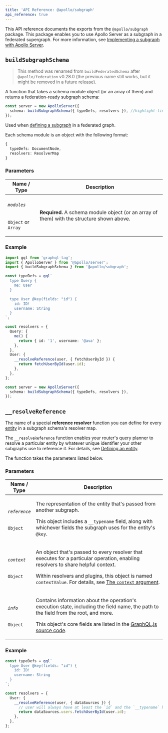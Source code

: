 ```yaml
---
title: 'API Reference: @apollo/subgraph'
api_reference: true
---
```


This API reference documents the exports from the `@apollo/subgraph` package. This package enables you to use Apollo Server as a subgraph in a federated supergraph. For more information, see [Implementing a subgraph with Apollo Server](../apollo-subgraph-setup).

## `buildSubgraphSchema`

> This method was renamed from `buildFederatedSchema` after `@apollo/federation` v0.28.0 (the previous name still works, but it might be removed in a future release).

A function that takes a schema module object (or an array of them) and returns a federation-ready subgraph schema:

<MultiCodeBlock>

```ts
const server = new ApolloServer({
  schema: buildSubgraphSchema({ typeDefs, resolvers }), //highlight-line
});
```

</MultiCodeBlock>

Used when [defining a subgraph](../apollo-subgraph-setup/#defining-a-subgraph) in a federated graph.

Each schema module is an object with the following format:

```ts
{
  typeDefs: DocumentNode,
  resolvers: ResolverMap
}
```

### Parameters

<table class="field-table">
  <thead>
    <tr>
      <th>Name /<br/>Type</th>
      <th>Description</th>
    </tr>
  </thead>

<tbody>
<tr class="required">
<td>

###### `modules`

`Object` or `Array`

</td>
<td>

**Required.** A schema module object (or an array of them) with the structure shown above.

</td>
</tr>
</tbody>
</table>

### Example

<MultiCodeBlock>

```ts
import gql from 'graphql-tag';
import { ApolloServer } from '@apollo/server';
import { buildSubgraphSchema } from '@apollo/subgraph';

const typeDefs = gql`
  type Query {
    me: User
  }

  type User @key(fields: "id") {
    id: ID!
    username: String
  }
`;

const resolvers = {
  Query: {
    me() {
      return { id: '1', username: '@ava' };
    },
  },
  User: {
    __resolveReference(user, { fetchUserById }) {
      return fetchUserById(user.id);
    },
  },
};

const server = new ApolloServer({
  schema: buildSubgraphSchema({ typeDefs, resolvers }),
});
```

</MultiCodeBlock>

## `__resolveReference`

The name of a special **reference resolver** function you can define for every [entity](/federation/entities/) in a subgraph schema's resolver map.

The `__resolveReference` function enables your router's query planner to resolve a particular entity by whatever unique identifier your other subgraphs use to reference it. For details, see [Defining an entity](/federation/entities/#defining-an-entity).

The function takes the parameters listed below.

### Parameters

<table class="field-table">
  <thead>
    <tr>
      <th>Name /<br/>Type</th>
      <th>Description</th>
    </tr>
  </thead>

<tbody>
<tr>
<td>

###### `reference`

`Object`

</td>
<td>

The representation of the entity that's passed from another subgraph.

This object includes a `__typename` field, along with whichever fields the subgraph uses for the entity's `@key`.

</td>
</tr>

<tr>
<td>

###### `context`

`Object`

</td>
<td>

An object that's passed to every resolver that executes for a particular operation, enabling resolvers to share helpful context.

Within resolvers and plugins, this object is named `contextValue`. For details, see [The `context` argument](../../data/resolvers/#the-context-argument).

</td>
</tr>

<tr>
<td>

###### `info`

`Object`

</td>
<td>

Contains information about the operation's execution state, including the field name, the path to the field from the root, and more.

This object's core fields are listed in the [GraphQL.js source code](https://github.com/graphql/graphql-js/blob/a24a9f35b876bdd0d5050eca34d3020bd0db9a29/src/type/definition.ts#L891-L902).

</td>
</tr>
</tbody>
</table>

### Example

<MultiCodeBlock>

```ts
const typeDefs = gql`
  type User @key(fields: "id") {
    id: ID!
    username: String
  }
`;

const resolvers = {
  User: {
    __resolveReference(user, { dataSources }) {
      // user will always have at least the `id` and the `__typename` here
      return dataSources.users.fetchUserById(user.id);
    },
  },
};
```

</MultiCodeBlock>
